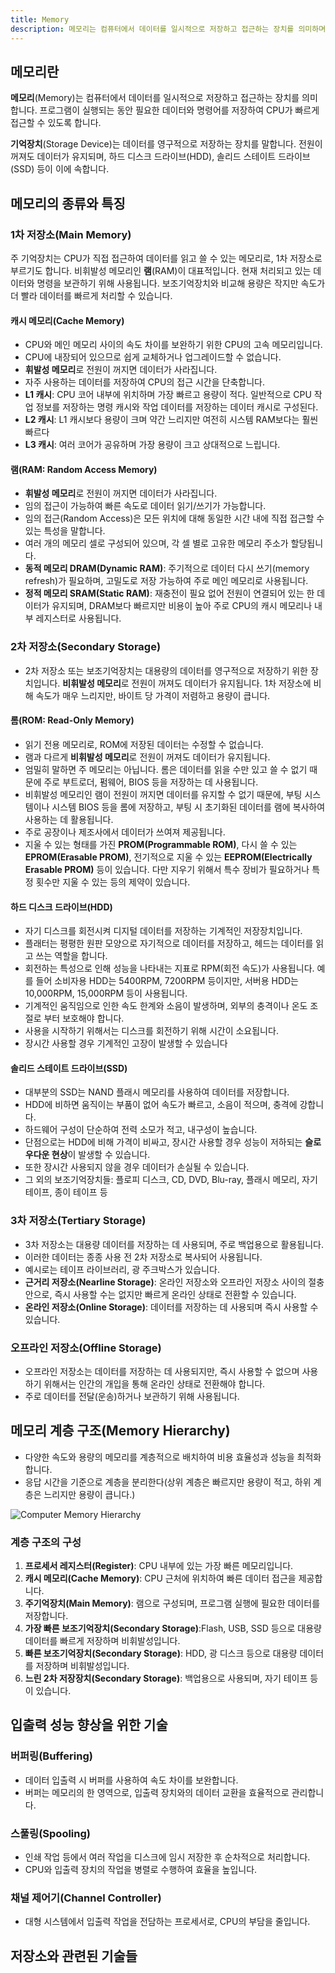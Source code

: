 ```yaml
---
title: Memory
description: 메모리는 컴퓨터에서 데이터를 일시적으로 저장하고 접근하는 장치를 의미하며, 주 기억장치와 보조기억장치로 구분됩니다.
---
```


## 메모리란

**메모리**(Memory)는 컴퓨터에서 데이터를 일시적으로 저장하고 접근하는 장치를 의미합니다. 프로그램이 실행되는 동안 필요한 데이터와 명령어를 저장하여 CPU가 빠르게 접근할 수 있도록 합니다.

**기억장치**(Storage Device)는 데이터를 영구적으로 저장하는 장치를 말합니다. 전원이 꺼져도 데이터가 유지되며, 하드 디스크 드라이브(HDD), 솔리드 스테이트 드라이브(SSD) 등이 이에 속합니다.


## 메모리의 종류와 특징


### 1차 저장소(Main Memory)

주 기억장치는 CPU가 직접 접근하여 데이터를 읽고 쓸 수 있는 메모리로, 1차 저장소로 부르기도 합니다. 비휘발성 메모리인 **램**(RAM)이 대표적입니다. 현재 처리되고 있는 데이터와 명령을 보관하기 위해 사용됩니다. 보조기억장치와 비교해 용량은 작지만 속도가 더 빨라 데이터를 빠르게 처리할 수 있습니다.


#### 캐시 메모리(Cache Memory)

* CPU와 메인 메모리 사이의 속도 차이를 보완하기 위한 CPU의 고속 메모리입니다.
* CPU에 내장되어 있으므로 쉽게 교체하거나 업그레이드할 수 없습니다.
* **휘발성 메모리**로 전원이 꺼지면 데이터가 사라집니다.
* 자주 사용하는 데이터를 저장하여 CPU의 접근 시간을 단축합니다.
* **L1 캐시**: CPU 코어 내부에 위치하며 가장 빠르고 용량이 적다. 일반적으로 CPU 작업 정보를 저장하는 명령 캐시와 작업 데이터를 저장하는 데이터 캐시로 구성된다.
* **L2 캐시**: L1 캐시보다 용량이 크며 약간 느리지만 여전히 시스템 RAM보다는 훨씬 빠르다
* **L3 캐시**: 여러 코어가 공유하며 가장 용량이 크고 상대적으로 느립니다.


#### 램(RAM: Random Access Memory)

* **휘발성 메모리**로 전원이 꺼지면 데이터가 사라집니다.
* 임의 접근이 가능하여 빠른 속도로 데이터 읽기/쓰기가 가능합니다.
* 임의 접근(Random Access)은 모든 위치에 대해 동일한 시간 내에 직접 접근할 수 있는 특성을 말합니다.
* 여러 개의 메모리 셀로 구성되어 있으며, 각 셀 별로 고유한 메모리 주소가 할당됩니다.
* **동적 메모리 DRAM(Dynamic RAM)**: 주기적으로 데이터 다시 쓰기(memory refresh)가 필요하며, 고밀도로 저장 가능하여 주로 메인 메모리로 사용됩니다.
* **정적 메모리 SRAM(Static RAM)**: 재충전이 필요 없어 전원이 연결되어 있는 한 데이터가 유지되며, DRAM보다 빠르지만 비용이 높아 주로 CPU의 캐시 메모리나 내부 레지스터로 사용됩니다.


### 2차 저장소(Secondary Storage)

* 2차 저장소 또는 보조기억장치는 대용량의 데이터를 영구적으로 저장하기 위한 장치입니다. **비휘발성 메모리**로 전원이 꺼져도 데이터가 유지됩니다. 1차 저장소에 비해 속도가 매우 느리지만, 바이트 당 가격이 저렴하고 용량이 큽니다.


#### 롬(ROM: Read-Only Memory)

* 읽기 전용 메모리로, ROM에 저장된 데이터는 수정할 수 없습니다.
* 램과 다르게 **비휘발성 메모리**로 전원이 꺼져도 데이터가 유지됩니다.
* 엄밀히 말하면 주 메모리는 아닙니다. 롬은 데이터를 읽을 수만 있고 쓸 수 없기 때문에 주로 부트로더, 펌웨어, BIOS 등을 저장하는 데 사용됩니다.
* 비휘발성 메모리인 램이 전원이 꺼지면 데이터를 유지할 수 없기 때문에, 부팅 시스템이나 시스템 BIOS 등을 롬에 저장하고, 부팅 시 초기화된 데이터를 램에 복사하여 사용하는 데 활용됩니다.
* 주로 공장이나 제조사에서 데이터가 쓰여져 제공됩니다.
* 지울 수 있는 형태를 가진 **PROM(Programmable ROM)**, 다시 쓸 수 있는 **EPROM(Erasable PROM)**, 전기적으로 지울 수 있는 **EEPROM(Electrically Erasable PROM)** 등이 있습니다. 다만 지우기 위해서 특수 장비가 필요하거나 특정 횟수만 지울 수 있는 등의 제약이 있습니다.


#### 하드 디스크 드라이브(HDD)

* 자기 디스크를 회전시켜 디지털 데이터를 저장하는 기계적인 저장장치입니다.
* 플래터는 평평한 원판 모양으로 자기적으로 데이터를 저장하고, 헤드는 데이터를 읽고 쓰는 역할을 합니다.
* 회전하는 특성으로 인해 성능을 나타내는 지표로 RPM(회전 속도)가 사용됩니다. 예를 들어 소비자용 HDD는 5400RPM, 7200RPM 등이지만, 서버용 HDD는 10,000RPM, 15,000RPM 등이 사용됩니다.
* 기계적인 움직임으로 인한 속도 한계와 소음이 발생하며, 외부의 충격이나 온도 조절로 부터 보호해야 합니다.
* 사용을 시작하기 위해서는 디스크를 회전하기 위해 시간이 소요됩니다.
* 장시간 사용할 경우 기계적인 고장이 발생할 수 있습니다


#### 솔리드 스테이트 드라이브(SSD)

* 대부분의 SSD는 NAND 플래시 메모리를 사용하여 데이터를 저장합니다.
* HDD에 비하면 움직이는 부품이 없어 속도가 빠르고, 소음이 적으며, 충격에 강합니다.
* 하드웨어 구성이 단순하여 전력 소모가 적고, 내구성이 높습니다.
* 단점으로는 HDD에 비해 가격이 비싸고, 장시간 사용할 경우 성능이 저하되는 **슬로우다운 현상**이 발생할 수 있습니다.
* 또한 장시간 사용되지 않을 경우 데이터가 손실될 수 있습니다.
* 그 외의 보조기억장치들: 플로피 디스크, CD, DVD, Blu-ray, 플래시 메모리, 자기 테이프, 종이 테이프 등


### 3차 저장소(Tertiary Storage)

* 3차 저장소는 대용량 데이터를 저장하는 데 사용되며, 주로 백업용으로 활용됩니다.
* 이러한 데이터는 종종 사용 전 2차 저장소로 복사되어 사용됩니다.
* 예시로는 테이프 라이브러리, 광 주크박스가 있습니다.
* **근거리 저장소(Nearline Storage)**: 온라인 저장소와 오프라인 저장소 사이의 절충안으로, 즉시 사용할 수는 없지만 빠르게 온라인 상태로 전환할 수 있습니다.
* **온라인 저장소(Online Storage)**: 데이터를 저장하는 데 사용되며 즉시 사용할 수 있습니다.


### 오프라인 저장소(Offline Storage)

* 오프라인 저장소는 데이터를 저장하는 데 사용되지만, 즉시 사용할 수 없으며 사용하기 위해서는 인간의 개입을 통해 온라인 상태로 전환해야 합니다.
* 주로 데이터를 전달(운송)하거나 보관하기 위해 사용됩니다.


## 메모리 계층 구조(Memory Hierarchy)

* 다양한 속도와 용량의 메모리를 계층적으로 배치하여 비용 효율성과 성능을 최적화합니다.
* 응답 시간을 기준으로 계층을 분리한다(상위 계층은 빠르지만 용량이 적고, 하위 계층은 느리지만 용량이 큽니다.)

![Computer Memory Hierarchy](../computer-system/assets/ComputerMemoryHierarchy.svg.png)


### 계층 구조의 구성

1. **프로세서 레지스터(Register)**: CPU 내부에 있는 가장 빠른 메모리입니다.
2. **캐시 메모리(Cache Memory)**: CPU 근처에 위치하여 빠른 데이터 접근을 제공합니다.
3. **주기억장치(Main Memory)**: 램으로 구성되며, 프로그램 실행에 필요한 데이터를 저장합니다.
4. **가장 빠른 보조기억장치(Secondary Storage)**:Flash, USB, SSD 등으로 대용량 데이터를 빠르게 저장하며 비휘발성입니다.
5. **빠른 보조기억장치(Secondary Storage)**: HDD, 광 디스크 등으로 대용량 데이터를 저장하며 비휘발성입니다.
6. **느린 2차 저장장치(Secondary Storage)**: 백업용으로 사용되며, 자기 테이프 등이 있습니다.


## 입출력 성능 향상을 위한 기술


### 버퍼링(Buffering)

* 데이터 입출력 시 버퍼를 사용하여 속도 차이를 보완합니다.
* 버퍼는 메모리의 한 영역으로, 입출력 장치와의 데이터 교환을 효율적으로 관리합니다.


### 스풀링(Spooling)

* 인쇄 작업 등에서 여러 작업을 디스크에 임시 저장한 후 순차적으로 처리합니다.
* CPU와 입출력 장치의 작업을 병렬로 수행하여 효율을 높입니다.


### 채널 제어기(Channel Controller)

* 대형 시스템에서 입출력 작업을 전담하는 프로세서로, CPU의 부담을 줄입니다.


## 저장소와 관련된 기술들
